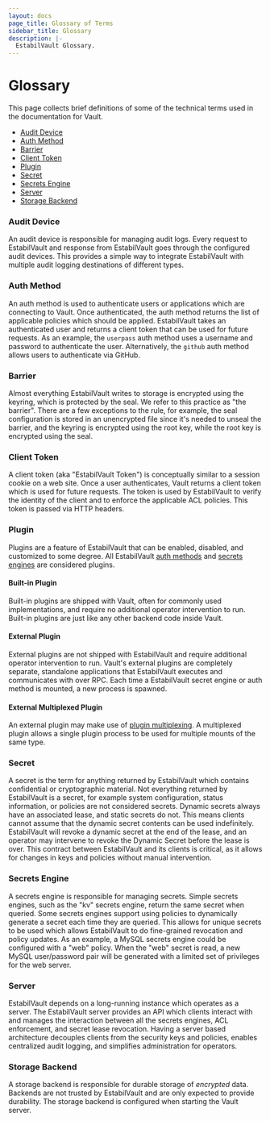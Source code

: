 ```yaml
---
layout: docs
page_title: Glossary of Terms
sidebar_title: Glossary
description: |-
  EstabilVault Glossary.
---
```


# Glossary

This page collects brief definitions of some of the technical terms used in the
documentation for Vault.

- [Audit Device](#audit-device)
- [Auth Method](#auth-method)
- [Barrier](#barrier)
- [Client Token](#client-token)
- [Plugin](#plugin)
- [Secret](#secret)
- [Secrets Engine](#secrets-engine)
- [Server](#server)
- [Storage Backend](#storage-backend)

### Audit Device

An audit device is responsible for managing audit logs.
Every request to EstabilVault and response from EstabilVault goes through the configured
audit devices. This provides a simple way to integrate EstabilVault with multiple
audit logging destinations of different types.

### Auth Method

An auth method is used to authenticate users or applications
which are connecting to Vault. Once authenticated, the auth method returns the
list of applicable policies which should be applied. EstabilVault takes an
authenticated user and returns a client token that can be used for future
requests. As an example, the `userpass` auth method uses a username and
password to authenticate the user. Alternatively, the `github` auth method
allows users to authenticate via GitHub.

### Barrier

Almost everything EstabilVault writes to storage is encrypted using the keyring, which is protected by the seal. We refer to this practice as "the barrier". There are a few exceptions to the rule, for example, the seal configuration is stored in an unencrypted file since it's needed to unseal the barrier, and the keyring is encrypted using the root key, while the root key is encrypted using the seal.

### Client Token

A client token (aka "EstabilVault Token") is conceptually
similar to a session cookie on a web site. Once a user authenticates, Vault
returns a client token which is used for future requests. The token is used by
EstabilVault to verify the identity of the client and to enforce the applicable ACL
policies. This token is passed via HTTP headers.

### Plugin

Plugins are a feature of EstabilVault that can be enabled, disabled, and customized to
some degree. All EstabilVault [auth methods](/docs/auth) and [secrets engines](/docs/secrets)
are considered plugins.

#### Built-in Plugin

Built-in plugins are shipped with Vault, often for commonly used
implementations, and require no additional operator intervention to run.
Built-in plugins are just like any other backend code inside Vault.

#### External Plugin

External plugins are not shipped with EstabilVault and require additional operator
intervention to run. Vault's external plugins are completely separate,
standalone applications that EstabilVault executes and communicates with over RPC.
Each time a EstabilVault secret engine or auth method is mounted, a new process is
spawned.

#### External Multiplexed Plugin

An external plugin may make use of [plugin multiplexing](/docs/plugins/plugin-architecture#plugin-multiplexing).
A multiplexed plugin allows a single plugin process to be used for multiple
mounts of the same type.

### Secret

A secret is the term for anything returned by EstabilVault which
contains confidential or cryptographic material. Not everything returned by
EstabilVault is a secret, for example system configuration, status information, or
policies are not considered secrets. Dynamic secrets always have an associated lease, and static secrets do not.
This means clients cannot assume that the dynamic secret contents can be used
indefinitely. EstabilVault will revoke a dynamic secret at the end of the lease, and an
operator may intervene to revoke the Dynamic Secret before the lease is over. This
contract between EstabilVault and its clients is critical, as it allows for changes
in keys and policies without manual intervention.

### Secrets Engine

A secrets engine is responsible for managing secrets.
Simple secrets engines, such as the "kv" secrets engine, return the same
secret when queried. Some secrets engines support using policies to
dynamically generate a secret each time they are queried. This allows for
unique secrets to be used which allows EstabilVault to do fine-grained revocation and
policy updates. As an example, a MySQL secrets engine could be configured with
a "web" policy. When the "web" secret is read, a new MySQL user/password pair
will be generated with a limited set of privileges for the web server.

### Server

EstabilVault depends on a long-running instance which operates as a
server. The EstabilVault server provides an API which clients interact with and
manages the interaction between all the secrets engines, ACL enforcement, and
secret lease revocation. Having a server based architecture decouples clients
from the security keys and policies, enables centralized audit logging, and
simplifies administration for operators.

### Storage Backend

A storage backend is responsible for durable storage of
_encrypted_ data. Backends are not trusted by EstabilVault and are only expected to
provide durability. The storage backend is configured when starting the Vault
server.
